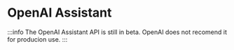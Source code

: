 # OpenAI Assistant

:::info
The OpenAI Assistant API is still in beta. OpenAI does not recomend it for producion use.
:::